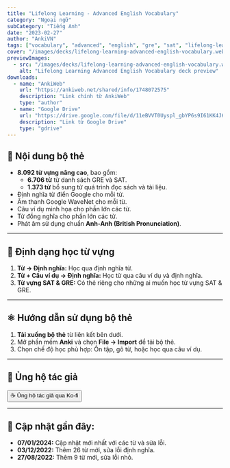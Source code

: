 ```yaml
---
title: "Lifelong Learning - Advanced English Vocabulary"
category: "Ngoại ngữ"
subCategory: "Tiếng Anh"
date: "2023-02-27"
author: "AnkiVN"
tags: ["vocabulary", "advanced", "english", "gre", "sat", "lifelong-learning"]
cover: "/images/decks/lifelong-learning-advanced-english-vocabulary.webp"
previewImages:
  - src: "/images/decks/lifelong-learning-advanced-english-vocabulary.webp"
    alt: "Lifelong Learning Advanced English Vocabulary deck preview"
downloads:
  - name: "AnkiWeb"
    url: "https://ankiweb.net/shared/info/1748072575"
    description: "Link chính từ AnkiWeb"
    type: "author"
  - name: "Google Drive"
    url: "https://drive.google.com/file/d/11eBVVT0Uyspl_gbYP6s9I61KK4J61-Jd/view?usp=drive_link"
    description: "Link từ Google Drive"
    type: "gdrive"
---
```


## 📝 **Nội dung bộ thẻ**

- **8.092 từ vựng nâng cao**, bao gồm:
  - **6.706 từ** từ danh sách GRE và SAT.
  - **1.373 từ** bổ sung từ quá trình đọc sách và tài liệu.
- Định nghĩa từ điển Google cho mỗi từ.
- Âm thanh Google WaveNet cho mỗi từ.
- Câu ví dụ minh họa cho phần lớn các từ.
- Từ đồng nghĩa cho phần lớn các từ.
- Phát âm sử dụng chuẩn **Anh-Anh (British Pronunciation)**.

---

## 📑 **Định dạng học từ vựng**

1. **Từ → Định nghĩa:** Học qua định nghĩa từ.
2. **Từ + Câu ví dụ → Định nghĩa:** Học từ qua câu ví dụ và định nghĩa.
3. **Từ vựng SAT & GRE:** Có thẻ riêng cho những ai muốn học từ vựng SAT & GRE.

---

## ⚛️ **Hướng dẫn sử dụng bộ thẻ**

1. **Tải xuống bộ thẻ** từ liên kết bên dưới.
2. Mở phần mềm **Anki** và chọn **File → Import** để tải bộ thẻ.
3. Chọn chế độ học phù hợp: Ôn tập, gõ từ, hoặc học qua câu ví dụ.

---

## 💖 **Ủng hộ tác giả**

<div style={{ display: 'flex', justifyContent: 'center', marginTop: '20px', marginBottom: '20px' }}>
  <a href="https://ko-fi.com/ankideckauthor" target="_blank">
    <button class="buttonPrimary" type="button" style={{ backgroundColor: '#FF5E5B', color: '#fff', fontWeight: 'bold', padding: '10px 20px', borderRadius: '8px', cursor: 'pointer' }}>
      ☕ Ủng hộ tác giả qua Ko-fi
    </button>
  </a>
</div>

---

## 💬 **Cập nhật gần đây:**

- **07/01/2024:** Cập nhật mới nhất với các từ và sửa lỗi.
- **03/12/2022:** Thêm 26 từ mới, sửa lỗi định nghĩa.
- **27/08/2022:** Thêm 9 từ mới, sửa lỗi nhỏ.